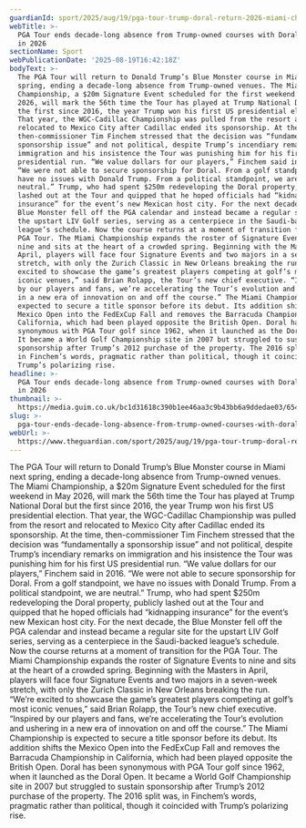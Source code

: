 ```yaml
---
guardianId: sport/2025/aug/19/pga-tour-trump-doral-return-2026-miami-championship
webTitle: >-
  PGA Tour ends decade-long absence from Trump-owned courses with Doral return
  in 2026
sectionName: Sport
webPublicationDate: '2025-08-19T16:42:18Z'
bodyText: >-
  The PGA Tour will return to Donald Trump’s Blue Monster course in Miami next
  spring, ending a decade-long absence from Trump-owned venues. The Miami
  Championship, a $20m Signature Event scheduled for the first weekend in May
  2026, will mark the 56th time the Tour has played at Trump National Doral but
  the first since 2016, the year Trump won his first US presidential election.
  That year, the WGC-Cadillac Championship was pulled from the resort and
  relocated to Mexico City after Cadillac ended its sponsorship. At the time,
  then-commissioner Tim Finchem stressed that the decision was “fundamentally a
  sponsorship issue” and not political, despite Trump’s incendiary remarks on
  immigration and his insistence the Tour was punishing him for his first US
  presidential run. “We value dollars for our players,” Finchem said in 2016.
  “We were not able to secure sponsorship for Doral. From a golf standpoint, we
  have no issues with Donald Trump. From a political standpoint, we are
  neutral.” Trump, who had spent $250m redeveloping the Doral property, publicly
  lashed out at the Tour and quipped that he hoped officials had “kidnapping
  insurance” for the event’s new Mexican host city. For the next decade, the
  Blue Monster fell off the PGA calendar and instead became a regular site for
  the upstart LIV Golf series, serving as a centerpiece in the Saudi-backed
  league’s schedule. Now the course returns at a moment of transition for the
  PGA Tour. The Miami Championship expands the roster of Signature Events to
  nine and sits at the heart of a crowded spring. Beginning with the Masters in
  April, players will face four Signature Events and two majors in a seven-week
  stretch, with only the Zurich Classic in New Orleans breaking the run. “We’re
  excited to showcase the game’s greatest players competing at golf’s most
  iconic venues,” said Brian Rolapp, the Tour’s new chief executive. “Inspired
  by our players and fans, we’re accelerating the Tour’s evolution and ushering
  in a new era of innovation on and off the course.” The Miami Championship is
  expected to secure a title sponsor before its debut. Its addition shifts the
  Mexico Open into the FedExCup Fall and removes the Barracuda Championship in
  California, which had been played opposite the British Open. Doral has been
  synonymous with PGA Tour golf since 1962, when it launched as the Doral Open.
  It became a World Golf Championship site in 2007 but struggled to sustain
  sponsorship after Trump’s 2012 purchase of the property. The 2016 split was,
  in Finchem’s words, pragmatic rather than political, though it coincided with
  Trump’s polarizing rise.
headline: >-
  PGA Tour ends decade-long absence from Trump-owned courses with Doral return
  in 2026
thumbnail: >-
  https://media.guim.co.uk/bc1d31618c390b1ee46aa3c9b43bb6a9ddedae03/654_0_5019_4016/500.jpg
slug: >-
  pga-tour-ends-decade-long-absence-from-trump-owned-courses-with-doral-return-in-2026
webUrl: >-
  https://www.theguardian.com/sport/2025/aug/19/pga-tour-trump-doral-return-2026-miami-championship
---
```

The PGA Tour will return to Donald Trump’s Blue Monster course in Miami next spring, ending a decade-long absence from Trump-owned venues. The Miami Championship, a $20m Signature Event scheduled for the first weekend in May 2026, will mark the 56th time the Tour has played at Trump National Doral but the first since 2016, the year Trump won his first US presidential election. That year, the WGC-Cadillac Championship was pulled from the resort and relocated to Mexico City after Cadillac ended its sponsorship. At the time, then-commissioner Tim Finchem stressed that the decision was “fundamentally a sponsorship issue” and not political, despite Trump’s incendiary remarks on immigration and his insistence the Tour was punishing him for his first US presidential run. “We value dollars for our players,” Finchem said in 2016. “We were not able to secure sponsorship for Doral. From a golf standpoint, we have no issues with Donald Trump. From a political standpoint, we are neutral.” Trump, who had spent $250m redeveloping the Doral property, publicly lashed out at the Tour and quipped that he hoped officials had “kidnapping insurance” for the event’s new Mexican host city. For the next decade, the Blue Monster fell off the PGA calendar and instead became a regular site for the upstart LIV Golf series, serving as a centerpiece in the Saudi-backed league’s schedule. Now the course returns at a moment of transition for the PGA Tour. The Miami Championship expands the roster of Signature Events to nine and sits at the heart of a crowded spring. Beginning with the Masters in April, players will face four Signature Events and two majors in a seven-week stretch, with only the Zurich Classic in New Orleans breaking the run. “We’re excited to showcase the game’s greatest players competing at golf’s most iconic venues,” said Brian Rolapp, the Tour’s new chief executive. “Inspired by our players and fans, we’re accelerating the Tour’s evolution and ushering in a new era of innovation on and off the course.” The Miami Championship is expected to secure a title sponsor before its debut. Its addition shifts the Mexico Open into the FedExCup Fall and removes the Barracuda Championship in California, which had been played opposite the British Open. Doral has been synonymous with PGA Tour golf since 1962, when it launched as the Doral Open. It became a World Golf Championship site in 2007 but struggled to sustain sponsorship after Trump’s 2012 purchase of the property. The 2016 split was, in Finchem’s words, pragmatic rather than political, though it coincided with Trump’s polarizing rise.
